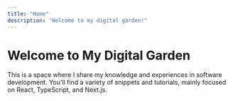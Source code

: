 ```yaml
---
title: "Home"
description: "Welcome to my digital garden!"
---
```


# Welcome to My Digital Garden

This is a space where I share my knowledge and experiences in software development. You'll find a variety of snippets and tutorials, mainly focused on React, TypeScript, and Next.js.
